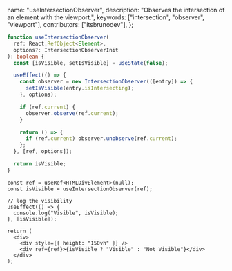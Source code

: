   name: "useIntersectionObserver",
  description: "Observes the intersection of an element with the viewport.",
  keywords: ["intersection", "observer", "viewport"],
  contributors: ["itsbrunodev"],
};

```typescript
function useIntersectionObserver(
  ref: React.RefObject<Element>,
  options?: IntersectionObserverInit
): boolean {
  const [isVisible, setIsVisible] = useState(false);

  useEffect(() => {
    const observer = new IntersectionObserver(([entry]) => {
      setIsVisible(entry.isIntersecting);
    }, options);

    if (ref.current) {
      observer.observe(ref.current);
    }

    return () => {
      if (ref.current) observer.unobserve(ref.current);
    };
  }, [ref, options]);

  return isVisible;
}
```

```tsx
const ref = useRef<HTMLDivElement>(null);
const isVisible = useIntersectionObserver(ref);

// log the visibility
useEffect(() => {
  console.log("Visible", isVisible);
}, [isVisible]);

return (
  <div>
    <div style={{ height: "150vh" }} />
    <div ref={ref}>{isVisible ? "Visible" : "Not Visible"}</div>
  </div>
);
```
